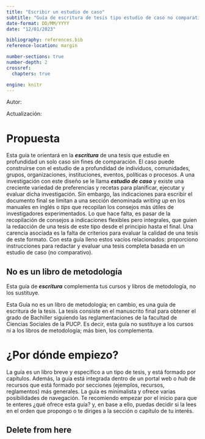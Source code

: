 ```yaml
---
title: "Escribir un estudio de caso"
subtitle: "Guía de escritura de tesis tipo estudio de caso no comparativo"
date-format: DD/MM/YYYY
date: "12/01/2023"

bibliography: references.bib
reference-location: margin

number-sections: true
number-depth: 2
crossref:
  chapters: true

engine: knitr
---
```


Autor:

Actualización:

# Propuesta {#sec-propuesta}

Esta guía te orientará en la ***escritura*** de una tesis que estudie en profundidad un solo caso sin fines de comparación. El caso puede construirse con el estudio de a profundidad de individuos, comunidades, grupos, organizaciones, instituciones, eventos, políticas o procesos. A una investigación con este diseño se le llama ***estudio de caso*** y existe una creciente variedad de preferencias y recetas para planificar, ejecutar y evaluar dicha investigación. Sin embargo, las indicaciones para escribir el documento final se limitan a una sección denominada *writing up* en los manuales en inglés o *tips* que recopilan los consejos más útiles de investigadores experimentados. Lo que hace falta, es pasar de la recopilación de consejos a indicaciones flexibles pero integrales, que guíen la redacción de una tesis de este tipo desde el principio hasta el final. Una carencia asociada es la falta de criterios para evaluar la calidad de una tesis de este formato. Con esta guía lleno estos vacíos relacionados: proporciono instrucciones para redactar y evaluar una tesis completa basada en un estudio de caso (no comparativo).

::: {.callout-tip icon="false"}
## No es un libro de metodología

Esta guía de ***escritura*** complementa tus cursos y libros de metodología, no los sustituye.
:::

Esta Guía no es un libro de metodología; en cambio, es una guía de escritura de la tesis. La tesis consiste en el manuscrito final para obtener el grado de Bachiller siguiendo las reglamentaciones de la facultad de Ciencias Sociales de la PUCP. Es decir, esta guía no sustituye a los cursos ni a los libros de metodología; más bien, los complementa.

# ¿Por dónde empiezo?

[La guía es un libro breve y específico a un tipo de tesis, y está formado por capítulos. Además, la guía está integrada dentro de un portal web o *hub* de recursos que está formado por secciones (ejemplos, recursos, reglamentos) más generales.]{.aside} La guía es minimalista y ofrece varias posibilidades de navegación. Te recomiendo empezar por el inicio para que te enteres ¿qué ofrece esta guía? y, en base a ello, puedas decidir si la lees en el orden que propongo o te diriges a la sección o capítulo de tu interés.

## Delete from here










